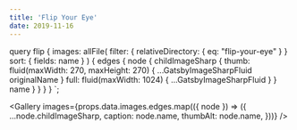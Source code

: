 ```yaml
---
title: 'Flip Your Eye'
date: 2019-11-16
---
```



  query flip {
    images: allFile(
      filter: { relativeDirectory: { eq: "flip-your-eye" } }
      sort: { fields: name }
    ) {
      edges {
        node {
          childImageSharp {
            thumb: fluid(maxWidth: 270, maxHeight: 270) {
              ...GatsbyImageSharpFluid
              originalName
            }
            full: fluid(maxWidth: 1024) {
              ...GatsbyImageSharpFluid
            }
          }
          name
        }
      }
    }
  }
`;

<Gallery
  images={props.data.images.edges.map(({ node }) => ({
    ...node.childImageSharp,
    caption: node.name,
    thumbAlt: node.name,
  }))}
/>
